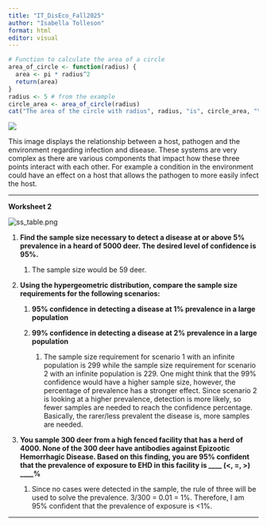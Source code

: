 ```yaml
---
title: "IT_DisEco_Fall2025"
author: "Isabella Tolleson"
format: html
editor: visual
---
```


```r
# Function to calculate the area of a circle
area_of_circle <- function(radius) {
  area <- pi * radius^2
  return(area)
}
radius <- 5 # from the example
circle_area <- area_of_circle(radius)
cat("The area of the circle with radius", radius, "is", circle_area, "\n")
```

![](images/clipboard-4111735069.png)

This image displays the relationship between a host, pathogen and the environment regarding infection and disease. These systems are very complex as there are various components that impact how these three points interact with each other. For example a condition in the environment could have an effect on a host that allows the pathogen to more easily infect the host.

------------------------------------------------------------------------

**Worksheet 2**

![](https://github.com/anyadoc/audiseco/blob/main/ss_table.png?raw=true){alt="ss_table.png"}

1.  **Find the sample size necessary to detect a disease at or above 5% prevalence in a heard of 5000 deer. The desired level of confidence is 95%.**

    1.  The sample size would be 59 deer.

2.  **Using the hypergeometric distribution, compare the sample size requirements for the following scenarios:**

    1.  **95% confidence in detecting a disease at 1% prevalence in a large population**

    2.  **99% confidence in detecting a disease at 2% prevalence in a large population**

        1.  The sample size requirement for scenario 1 with an infinite population is 299 while the sample size requirement for scenario 2 with an infinite population is 229. One might think that the 99% confidence would have a higher sample size, however, the percentage of prevalence has a stronger effect. Since scenario 2 is looking at a higher prevalence, detection is more likely, so fewer samples are needed to reach the confidence percentage. Basically, the rarer/less prevalent the disease is, more samples are needed.

3.  **You sample 300 deer from a high fenced facility that has a herd of 4000. None of the 300 deer have antibodies against Epizootic Hemorrhagic Disease. Based on this finding, you are 95% confident that the prevalence of exposure to EHD in this facility is \_\_\_\_ (\<, =, \>) \_\_\_\_%**

    1.  Since no cases were detected in the sample, the rule of three will be used to solve the prevalence. 3/300 = 0.01 = 1%. Therefore, I am 95% confident that the prevalence of exposure is \<1%.

------------------------------------------------------------------------
